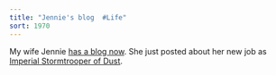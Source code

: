 ```yaml
---
title: "Jennie's blog  #Life"
sort: 1970
---
```

My wife Jennie <a href="http://jennie.excastle.com/">has a blog now</a>. She just posted about her new job as <a href="http://jennie.excastle.com/2004/06/30/the-effects-of-dust-on-exercise/">Imperial Stormtrooper of Dust</a>.
